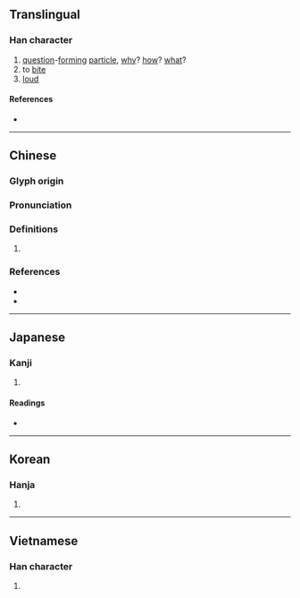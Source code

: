 {{character info/new}}
{{also|昨}}
==Translingual==

===Han character===
{{Han char|rn=30|rad=口|as=05|sn=8|four=68011|canj=ROS|ids=⿰口乍}}

# [[question]]-[[form]]ing [[particle]], [[why]]? [[how]]? [[what]]?
# to [[bite]]
# [[loud]]

====References====
* {{Han ref|kx=0184.160|dkj=03488|dj=0404.010|hdz=10601.090|uh=548B|ud=21643|bh=A951|bd=43345}}

----

==Chinese==
{{zh-forms}}

===Glyph origin===
{{Han etym}}

===Pronunciation===
{{zh-pron
|m=zǎ,zhà,zé
|ma=zh-za.ogg
|c=zaa3,zaa1,zaak6,zaak3
|h=pfs=
|md=
|mn=
|w=
|mc=y
|oc=y
|cat=
}}
{{zh-attn-split}}

===Definitions===
{{zh-hanzi}}

# {{contraction of|lang=zh|怎麼}}

===References===
* {{R:twedu|A00560}}
* {{R:yue:Hanzi}}

----

==Japanese==

===Kanji===
{{ja-kanji|grade=|rs=口05}}

# {{defn|lang=ja|sort=口05}}

====Readings====
* {{ja-readings|goon=[[しゃ]] (sha), [[しゃく]] (shaku)|kanon=[[さ]] (sa), [[さく]] (saku)|kun=[[くう]] (kuu), [[くらう]] (kurau), [[かむ]] (kamu)}}

----

==Korean==

===Hanja===
{{ko-hanja|hangeul=사|rv=sa|mr=sa}}

# {{defn|lang=ko|sort=口05}}

----

==Vietnamese==

===Han character===
{{vi-hantu|[[trách]], [[chạ]], [[chá]], [[chách]], [[cha]]|rs=口05}}

# {{defn|lang=vi}}